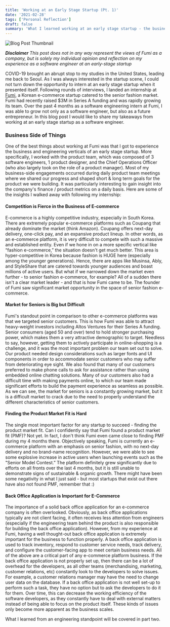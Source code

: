 ```yaml
---
title: 'Working at an Early Stage Startup (Pt. 1)'
date: '2021-02-28'
tags: ['Personal Reflection']
draft: false
summary: 'What I learned working at an early stage startup - the business side'
---
```


![Blog Post Thumbnail](/static/images/fumi-internship-part-one/fumi_startup.png)

***Disclaimer***  *This post does not in any way represent the views of Fumi as a company, but is solely my individual opinion and reflection on my experience as a software engineer at an early-stage startup*

COVID-19 brought an abrupt stop to my studies in the United States, leading me back to Seoul. As I was always interested in the startup scene, I could not turn down the opportunity to intern at an early stage startup when it presented itself. Following rounds of interviews, I landed an internship at [Fumi](https://fumi.co.kr/main/home/home), a Korean e-commerce startup catered to the senior fashion market. Fumi had recently raised $3M in Series A funding and was rapidly growing its team. Over the past 4 months as a software engineering intern at Fumi, I was able to grow not only as a software engineer, but also as a future entrepreneur. In this blog post I would like to share my takeaways from working at an early stage startup as a software engineer.

### Business Side of Things

One of the best things about working at Fumi was that I got to experience the business and engineering verticals of an early stage startup. More specifically, I worked with the product team, which was composed of 3 software engineers, 1 product designer, and the Chief Operations Officer (who also largely took on the role of a product manager). Most of my business-side engagements occurred during daily product team meetings where we shared our progress and shaped short & long term goals for the product we were building. It was particularly interesting to gain insight into the company's finance / product metrics on a daily basis. Here are some of the insights I walked away with following my internship:

#### Competition is Fierce in the Business of E-commerce
E-commerce is a highly competitive industry, especially in South Korea. There are extremely popular e-commerce platforms such as Coupang that already dominate the market (think Amazon). Coupang offers next-day delivery, one-click pay, and an expansive product lineup. In other words, as an e-commerce platform, it is very difficult to compete with such a massive and established entity. Even if we hone in on a more specific vertical like “fashion e-commerce,” the situation doesn't get much better. This area is hyper-competitive in Korea because fashion is HUGE here (especially among the younger generations). Hence, there are apps like Musinsa, Ably, and StyleShare that are catered towards younger audiences and boast millions of active users. But what if we narrowed down the market even further - to senior fashion e-commerce, for example? All of a sudden there isn't a clear market leader - and that is how Fumi came to be. The founder of Fumi saw significant market opportunity in the space of senior fashion e-commerce.

#### Market for Seniors is Big but Difficult
Fumi's standout point in comparison to other e-commerce platforms was that we targeted senior customers. This is how Fumi was able to attract heavy-weight investors including Altos Ventures for their Series A funding. Senior consumers (aged 50 and over) tend to hold stronger purchasing power, which makes them a very attractive demographic to target. Needless to say, however, getting them to actively participate in online-shopping is a challenge, and it was the most important problem our team set out to solve. Our product needed design considerations such as larger fonts and UI components in order to accommodate senior customers who may suffer from deteriorating eye sight. We also found that many of our customers preferred to make phone calls to ask for assistance rather than using embedded online chatting solutions. Many of our customers also had a difficult time with making payments online, to which our team made significant efforts to build the payment experience as seamless as possible. As we can see, the market for seniors is a constantly growing market, but it is a difficult market to crack due to the need to properly understand the different characteristics of senior customers.

#### Finding the Product Market Fit is Hard
The single most important factor for any startup to succeed - finding the product market fit. Can I confidently say that Fumi found a product market fit (PMF)? Not yet. In fact, I don't think Fumi even came close to finding PMF during my 4 months there. Objectively speaking, Fumi is currently an e-commerce platform with an emphasis on senior fashion, with no next-day delivery and no brand-name recognition. However, we were able to see some explosive increase in active users when launching events such as the "Senior Model Contest.” The platform definitely grew significantly due to efforts on all fronts over the last 4 months, but it is still unable to demonstrate signs of sustainable & organic growth. There might have been some negativity in what I just said - but most startups that exist out there have also not found PMF, remember that :)

#### Back Office Application is Important for E-Commerce
The importance of a solid back office application for an e-commerce company is often overlooked. Obviously, as back office applications typically are not client facing, it often receives less attention from engineers (especially if the engineering team behind the product is also responsible for building the back office application). However, from my experience at Fumi, having a well thought-out back office application is extremely important for the business to function properly. A back office application is used to track inventory, respond to customer service needs, track delivery, and configure the customer-facing app to meet certain business needs. All of the above are a critical part of any e-commerce platform business. If the back office application is not properly set up, then there can be a lot of overhead for the developers, as all other teams (merchandising, marketing, customer relations, etc) constantly look to the developers to solve issues. For example, a customer relations manager may have the need to change user data on the database. If a back office application is not well set-up to perform such a task, they have no option but to ask the developers to do it for them. Over time, this can decrease the working efficiency of the software developers, as they constantly have to deal with external matters instead of being able to focus on the product itself. These kinds of issues only become more apparent as the business scales.

What I learned from an engineering standpoint will be covered in part two.
